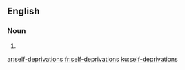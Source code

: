 ==English==

===Noun===
{{head|en|plural}}

# {{plural of|self-deprivation|lang=en|nocat=1}}

[[ar:self-deprivations]]
[[fr:self-deprivations]]
[[ku:self-deprivations]]